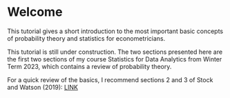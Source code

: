 # Welcome {-}

This tutorial gives a short introduction to the most important basic concepts of probability theory and statistics for econometricians.

This tutorial is still under construction.
The two sections presented here are the first two sections of my course Statistics for Data Analytics from Winter Term 2023, which contains a review of probability theory.

For a quick review of the basics, I recommend sections 2 and 3 of Stock and Watson (2019): [LINK](https://elibrary.pearson.de/book/99.150005/9781292264523)